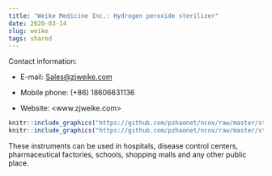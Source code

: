 ```yaml
---
title: "Weike Medicine Inc.: Hydrogen peroxide sterilizer"
date: 2020-03-14
slug: weike
tags: shared
---
```


Contact information:

- E-mail: <Sales@zjweike.com>

- Mobile phone: (+86) 18606631136

- Website: <www.zjweike.com>

```r
knitr::include_graphics("https://github.com/pzhaonet/ncov/raw/master/static/shared/weike2.png")
knitr::include_graphics("https://github.com/pzhaonet/ncov/raw/master/static/shared/weike3.png")
```

These instruments can be used in hospitals, disease control centers, pharmaceutical factories, schools, shopping malls and any other public place.
